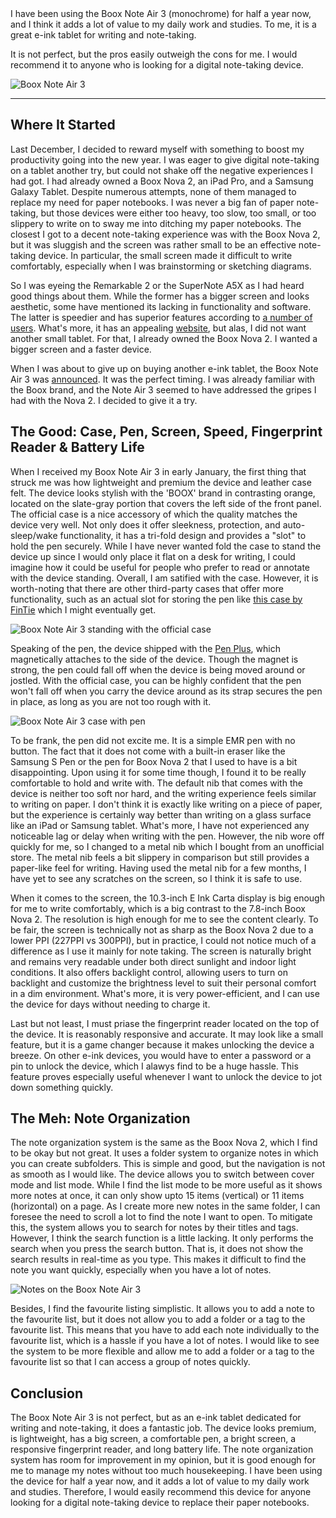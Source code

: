 
<Summary>
I have been using the Boox Note Air 3 (monochrome) for half a year now, and I think it adds a lot of value to my daily work and studies. To me, it is a great e-ink tablet for writing and note-taking.

It is not perfect, but the pros easily outweigh the cons for me. I would recommend it to anyone who is looking for a digital note-taking device.

</Summary>

![Boox Note Air 3](/1719160079286_thoughts-on-the-boox-note-air-3/boox-note-air-3.jpg)

<ImgCaption caption="My Boox Note Air 3 after nearly half a year of regular use. There are some wears and scratches, but the device itself is in good condition." />

---

## Where It Started

Last December, I decided to reward myself with something to boost my productivity going into the new year. I was eager to give digital note-taking on a tablet another try, but could not shake off the negative experiences I had got. I had already owned a Boox Nova 2, an iPad Pro, and a Samsung Galaxy Tablet. Despite numerous attempts, none of them managed to replace my need for paper notebooks. I was never a big fan of paper note-taking, but those devices were either too heavy, too slow, too small, or too slippery to write on to sway me into ditching my paper notebooks. The closest I got to a decent note-taking experience was with the Boox Nova 2, but it was sluggish and the screen was rather small to be an effective note-taking device. In particular, the small screen made it difficult to write comfortably, especially when I was brainstorming or sketching diagrams.

So I was eyeing the Remarkable 2 or the SuperNote A5X as I had heard good things about them. While the former has a bigger screen and looks aesthetic, some have mentioned its lacking in functionality and software. The latter is speedier and has superior features according to [a number of users](https://www.reddit.com/r/Supernote/comments/16zk1ve/remarkable_2_vs_supernote/). What's more, it has an appealing [website](https://supernote.com/), but alas, I did not want another small tablet. For that, I already owned the Boox Nova 2. I wanted a bigger screen and a faster device.

When I was about to give up on buying another e-ink tablet, the Boox Note Air 3 was [announced](https://shop.boox.com/blogs/news/meet-the-boox-note-air3). It was the perfect timing. I was already familiar with the Boox brand, and the Note Air 3 seemed to have addressed the gripes I had with the Nova 2. I decided to give it a try.

## The Good: Case, Pen, Screen, Speed, Fingerprint Reader & Battery Life

When I received my Boox Note Air 3 in early January, the first thing that struck me was how lightweight and premium the device and leather case felt. The device looks stylish with the 'BOOX' brand in contrasting orange, located on the slate-gray portion that covers the left side of the front panel. The official case is a nice accessory of which the quality matches the device very well. Not only does it offer sleekness, protection, and auto-sleep/wake functionality, it has a tri-fold design and provides a "slot" to hold the pen securely. While I have never wanted fold the case to stand the device up since I would only place it flat on a desk for writing, I could imagine how it could be useful for people who prefer to read or annotate with the device standing. Overall, I am satified with the case. However, it is worth-noting that there are other third-party cases that offer more functionality, such as an actual slot for storing the pen like [this case by FinTie](https://www.amazon.com/Fintie-Case-Tablet-ePaper-Built/dp/B0CRH87VZJ?th=1&language=en_US) which I might eventually get.

![Boox Note Air 3 standing with the official case](/1719160079286_thoughts-on-the-boox-note-air-3/boox-note-air-3-standing.jpg)

<ImgCaption caption="My Boox Note Air 3 standing with the official case." />

Speaking of the pen, the device shipped with the [Pen Plus](https://shop.boox.com/products/pen-plus?variant=43201860927718), which magnetically attaches to the side of the device. Though the magnet is strong, the pen could fall off when the device is being moved around or jostled. With the official case, you can be highly confident that the pen won't fall off when you carry the device around as its strap secures the pen in place, as long as you are not too rough with it.

![Boox Note Air 3 case with pen](/1719160079286_thoughts-on-the-boox-note-air-3/boox-note-air-3-case-with-pen.jpg)

<ImgCaption caption="When the cover is closed, the pen is securely held in place by the strap." />

To be frank, the pen did not excite me. It is a simple EMR pen with no button. The fact that it does not come with a built-in eraser like the Samsung S Pen or the pen for Boox Nova 2 that I used to have is a bit disappointing. Upon using it for some time though, I found it to be really comfortable to hold and write with. The default nib that comes with the device is neither too soft nor hard, and the writing experience feels similar to writing on paper. I don't think it is exactly like writing on a piece of paper, but the experience is certainly way better than writing on a glass surface like an iPad or Samsung tablet. What's more, I have not experienced any noticeable lag or delay when writing with the pen. However, the nib wore off quickly for me, so I changed to a metal nib which I bought from an unofficial store. The metal nib feels a bit slippery in comparison but still provides a paper-like feel for writing. Having used the metal nib for a few months, I have yet to see any scratches on the screen, so I think it is safe to use.

When it comes to the screen, the 10.3-inch E Ink Carta display is big enough for me to write comfortably, which is a big contrast to the 7.8-inch Boox Nova 2. The resolution is high enough for me to see the content clearly. To be fair, the screen is technically not as sharp as the Boox Nova 2 due to a lower PPI (227PPI vs 300PPI), but in practice, I could not notice much of a difference as I use it mainly for note taking. The screen is naturally bright and remains very readable under both direct sunlight and indoor light conditions. It also offers backlight control, allowing users to turn on backlight and customize the brightness level to suit their personal comfort in a dim environment. What's more, it is very power-efficient, and I can use the device for days without needing to charge it.

Last but not least, I must priase the fingerprint reader located on the top of the device. It is reasonably responsive and accurate. It may look like a small feature, but it is a game changer because it makes unlocking the device a breeze. On other e-ink devices, you would have to enter a password or a pin to unlock the device, which I alawys find to be a huge hassle. This feature proves especially useful whenever I want to unlock the device to jot down something quickly.

## The Meh: Note Organization

The note organization system is the same as the Boox Nova 2, which I find to be okay but not great. It uses a folder system to organize notes in which you can create subfolders. This is simple and good, but the navigation is not as smooth as I would like. The device allows you to switch between cover mode and list mode. While I find the list mode to be more useful as it shows more notes at once, it can only show upto 15 items (vertical) or 11 items (horizontal) on a page. As I create more new notes in the same folder, I can foresee the need to scroll a lot to find the note I want to open. To mitigate this, the system allows you to search for notes by their titles and tags. However, I think the search function is a little lacking. It only performs the search when you press the search button. That is, it does not show the search results in real-time as you type. This makes it difficult to find the note you want quickly, especially when you have a lot of notes.

![Notes on the Boox Note Air 3](/1719160079286_thoughts-on-the-boox-note-air-3/boox-note-air-3-notes.jpg)

<ImgCaption caption="The note organization system is simple and good, but the navigation is not as intuitive as I would like." />

Besides, I find the favourite listing simplistic. It allows you to add a note to the favourite list, but it does not allow you to add a folder or a tag to the favourite list. This means that you have to add each note individually to the favourite list, which is a hassle if you have a lot of notes. I would like to see the system to be more flexible and allow me to add a folder or a tag to the favourite list so that I can access a group of notes quickly.

## Conclusion

The Boox Note Air 3 is not perfect, but as an e-ink tablet dedicated for writing and note-taking, it does a fantastic job. The device looks premium, is lightweight, has a big screen, a comfortable pen, a bright screen, a responsive fingerprint reader, and long battery life. The note organization system has room for improvement in my opinion, but it is good enough for me to manage my notes without too much housekeeping. I have been using the device for half a year now, and it adds a lot of value to my daily work and studies. Therefore, I would easily recommend this device for anyone looking for a digital note-taking device to replace their paper notebooks.
